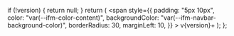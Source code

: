 
  if (!version) {
    return null;
  }
  return (
    <span
      style={{
        padding: "5px 10px",
        color: "var(--ifm-color-content)",
        backgroundColor: "var(--ifm-navbar-background-color)",
        borderRadius: 30,
        marginLeft: 10,
      }}
    >
      v{version}+
    </span>
  );
};

